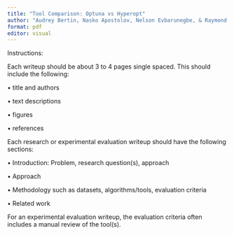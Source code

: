 ```yaml
---
title: "Tool Comparison: Optuna vs Hyperopt"
author: "Audrey Bertin, Nasko Apostolov, Nelson Evbarunegbe, & Raymond Li"
format: pdf
editor: visual
---
```


Instructions:

Each writeup should be about 3 to 4 pages single spaced. This should include the following:

• title and authors

• text descriptions

• figures

• references

Each research or experimental evaluation writeup should have the following sections:

• Introduction: Problem, research question(s), approach

• Approach

• Methodology such as datasets, algorithms/tools, evaluation criteria

• Related work

For an experimental evaluation writeup, the evaluation criteria often includes a manual review of the tool(s).
